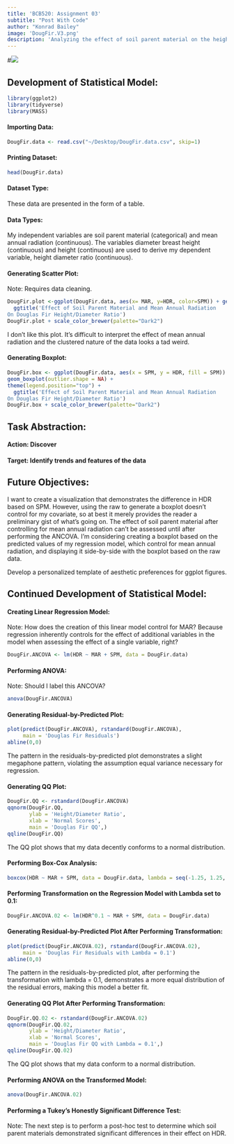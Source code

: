 ```yaml
---
title: 'BCB520: Assignment 03'
subtitle: "Post With Code"
author: "Konrad Bailey"
image: 'DougFir.V3.png'
description: 'Analyzing the effect of soil parent material on the height/diameter ratio of Douglas fir trees after controlling for mean annual radiation.'
---
```


#![](DougFir.png)

## Development of Statistical Model:

```r
library(ggplot2)
library(tidyverse)
library(MASS)
```

#### Importing Data:

```r
DougFir.data <- read.csv("~/Desktop/DougFir.data.csv", skip=1)
```

#### Printing Dataset:

```r
head(DougFir.data)
```

#### Dataset Type:

These data are presented in the form of a table.

#### Data Types:

My independent variables are soil parent material (categorical) and mean annual radiation (continuous). The variables diameter breast height (continuous) and height (continuous) are used to derive my dependent variable, height diameter ratio (continuous).

#### Generating Scatter Plot:

Note: Requires data cleaning.

```r
DougFir.plot <-ggplot(DougFir.data, aes(x= MAR, y=HDR, color=SPM)) + geom_point(size=3) +
  ggtitle('Effect of Soil Parent Material and Mean Annual Radiation 
On Douglas Fir Height/Diameter Ratio')
DougFir.plot + scale_color_brewer(palette="Dark2")
```

I don't like this plot. It's difficult to interpret the effect of mean annual radiation and the clustered nature of the data looks a tad weird.

#### Generating Boxplot:

```r
DougFir.box <- ggplot(DougFir.data, aes(x = SPM, y = HDR, fill = SPM)) + 
geom_boxplot(outlier.shape = NA) + 
theme(legend.position="top") +
  ggtitle('Effect of Soil Parent Material and Mean Annual Radiation 
On Douglas Fir Height/Diameter Ratio')
DougFir.box + scale_color_brewer(palette="Dark2")
```

## Task Abstraction:

#### Action: Discover

#### Target: Identify trends and features of the data

## Future Objectives:

I want to create a visualization that demonstrates the difference in HDR based on SPM. However, using the raw to generate a boxplot doesn't control for my covariate, so at best it merely provides the reader a preliminary gist of what's going on. The effect of soil parent material after controlling for mean annual radiation can't be assessed until after performing the ANCOVA. I'm considering creating a boxplot based on the predicted values of my regression model, which control for mean annual radiation, and displaying it side-by-side with the boxplot based on the raw data.

Develop a personalized template of aesthetic preferences for ggplot figures.

## Continued Development of Statistical Model:

#### Creating Linear Regression Model:

Note: How does the creation of this linear model control for MAR? Because regression inherently controls for the effect of additional variables in the model when assessing the effect of a single variable, right?

```r
DougFir.ANCOVA <- lm(HDR ~ MAR + SPM, data = DougFir.data)
```

#### Performing ANOVA:

Note: Should I label this ANCOVA?

```r
anova(DougFir.ANCOVA)
```

#### Generating Residual-by-Predicted Plot:

```r
plot(predict(DougFir.ANCOVA), rstandard(DougFir.ANCOVA),
     main = 'Douglas Fir Residuals')
abline(0,0)
```

The pattern in the residuals-by-predicted plot demonstrates a slight megaphone pattern, violating the assumption equal variance necessary for regression.

#### Generating QQ Plot:

```r
DougFir.QQ <- rstandard(DougFir.ANCOVA)
qqnorm(DougFir.QQ,
       ylab = 'Height/Diameter Ratio',
       xlab = 'Normal Scores',
       main = 'Douglas Fir QQ',)
qqline(DougFir.QQ)
```

The QQ plot shows that my data decently conforms to a normal distribution.

#### Performing Box-Cox Analysis:

```r
boxcox(HDR ~ MAR + SPM, data = DougFir.data, lambda = seq(-1.25, 1.25, length = 10))
```

#### Performing Transformation on the Regression Model with Lambda set to 0.1:

```r
DougFir.ANCOVA.02 <- lm(HDR^0.1 ~ MAR + SPM, data = DougFir.data)
```

#### Generating Residual-by-Predicted Plot After Performing Transformation:

```r
plot(predict(DougFir.ANCOVA.02), rstandard(DougFir.ANCOVA.02),
     main = 'Douglas Fir Residuals with Lambda = 0.1')
abline(0,0)
```

The pattern in the residuals-by-predicted plot, after performing the transformation with lambda = 0.1, demonstrates a more equal distribution of the residual errors, making this model a better fit.

#### Generating QQ Plot After Performing Transformation:

```r
DougFir.QQ.02 <- rstandard(DougFir.ANCOVA.02)
qqnorm(DougFir.QQ.02,
       ylab = 'Height/Diameter Ratio',
       xlab = 'Normal Scores',
       main = 'Douglas Fir QQ with Lambda = 0.1',)
qqline(DougFir.QQ.02)
```

The QQ plot shows that my data conform to a normal distribution.

#### Performing ANOVA on the Transformed Model:

```r
anova(DougFir.ANCOVA.02)
```

#### Performing a Tukey's Honestly Significant Difference Test:

Note: The next step is to perform a post-hoc test to determine which soil parent materials demonstrated significant differences in their effect on HDR.
